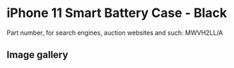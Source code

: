 
# iPhone 11 Smart Battery Case - Black

Part number, for search engines, auction websites and such: MWVH2LL/A

## Image gallery

<div style={{ width: "768px" }}>
  <GalleryComponent
    images={[
      {
        original: "/everysource/MWVH2.webp",
        thumbnail: "/everypreview/MWVH2.webp",
      },
      {
        original: "/everysource/MWVH2_AV1.webp",
        thumbnail: "/everypreview/MWVH2_AV1.webp",
      },
      {
        original: "/everysource/MWVH2_AV2.webp",
        thumbnail: "/everypreview/MWVH2_AV2.webp",
      },
      {
        original: "/everysource/MWVH2_AV3.webp",
        thumbnail: "/everypreview/MWVH2_AV3.webp",
      },
      {
        original: "/everysource/MWVH2_AV4.webp",
        thumbnail: "/everypreview/MWVH2_AV4.webp",
      },
      {
        original: "/everysource/MWVH2_AV5.webp",
        thumbnail: "/everypreview/MWVH2_AV5.webp",
      },
      {
        original: "/everysource/MWVH2_AV6.webp",
        thumbnail: "/everypreview/MWVH2_AV6.webp",
      },
      {
        original: "/everysource/MWVH2_AV7.webp",
        thumbnail: "/everypreview/MWVH2_AV7.webp",
      },
      {
        original: "/everysource/MWVH2_AV8.webp",
        thumbnail: "/everypreview/MWVH2_AV8.webp",
      }
    ]}
  />
</div>